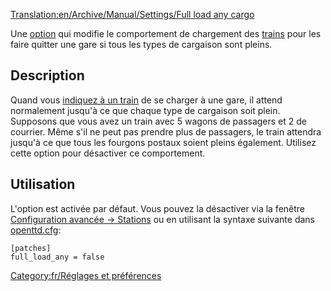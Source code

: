 [[Translation:en/Archive/Manual/Settings/Full load any cargo]]


Une [[fr/Archive/Manual/Settings/Options avancées|option]] qui modifie le comportement de chargement des [[fr/Manual/Trains|trains]] pour les faire quitter une gare si tous les types de cargaison sont pleins.

== Description ==
Quand vous [[fr/Manual/Ordres|indiquez à un train]] de se charger à une gare, il attend normalement jusqu'à ce que chaque type de cargaison soit plein. Supposons que vous avez un train avec 5 wagons de passagers et 2 de courrier. Même s'il ne peut pas prendre plus de passagers, le train attendra jusqu'à ce que tous les fourgons postaux soient pleins également. Utilisez cette option pour désactiver ce comportement.

== Utilisation ==
L'option est activée par défaut. Vous pouvez la désactiver via la fenêtre [[fr/Archive/Manual/Settings/Options avancées/Stations|Configuration avancée -> Stations]] ou en utilisant la syntaxe suivante dans [[fr/openttd.cfg|openttd.cfg]]:
<pre>[patches]
full_load_any = false</pre>

[[Category:fr/Réglages et préférences]]